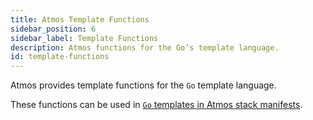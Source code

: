 ```yaml
---
title: Atmos Template Functions
sidebar_position: 6
sidebar_label: Template Functions
description: Atmos functions for the Go’s template language.
id: template-functions
---
```


Atmos provides template functions for the `Go` template language.

These functions can be used in [`Go` templates in Atmos stack manifests](/core-concepts/stacks/templating).

<br/>


<DocCardList/>
